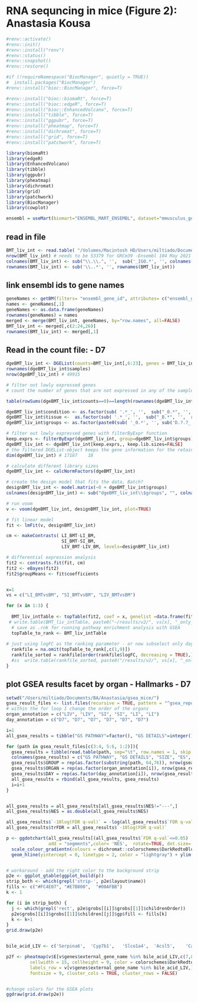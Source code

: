 # RNA sequncing in mice (Figure 2): Anastasia Kousa

```r
#renv::activate()
#renv::init()
#renv::install("renv")
#renv::status()
#renv::snapshot()
#renv::restore()
```

```r
#if (!requireNamespace("BiocManager", quietly = TRUE))
#  install.packages("BiocManager")
#renv::install("bioc::BiocManager", force=T)

#renv::install("bioc::biomaRt", force=T)
#renv::install("bioc::edgeR", force=T)
#renv::install("bioc::EnhancedVolcano", force=T)
#renv::install("tibble", force=T)
#renv::install("ggpubr", force=T)
#renv::install("pheatmap", force=T)
#renv::install("dichromat", force=T)
#renv::install("grid", force=T)
#renv::install("patchwork", force=T)
```


```r
library(biomaRt)
library(edgeR)
library(EnhancedVolcano)
library(tibble)
library(ggpubr)
library(pheatmap)
library(dichromat)
library(grid)
library(patchwork)
library(BiocManager)
library(cowplot)
```

```r
ensembl = useMart(biomart="ENSEMBL_MART_ENSEMBL", dataset="mmusculus_gene_ensembl", host = 'https://may2021.archive.ensembl.org', verbose = TRUE)
```

## read in file
```r
BMT_liv_int <- read.table( "/Volumes/Macintosh HD/Users/miltiado/Documents/BA/Anastasia/gsea_mice/BMT7_liver-intestine.txt", sep="\t",  row.names=1, header=TRUE, as.is = TRUE, stringsAsFactors = TRUE)
nrow(BMT_liv_int) # needs to be 53379 for GRCm39 -Ensembl 104 May 2021 http://may2021.archive.ensembl.org 104-
colnames(BMT_liv_int) <- sub("\\.\\.", '',  sub('_IGO.*', '', colnames(BMT_liv_int)))
rownames(BMT_liv_int) <- sub('\\..*', '', rownames(BMT_liv_int))
```

## link ensembl ids to gene names
```r
geneNames <- getBM(filters= "ensembl_gene_id", attributes= c("ensembl_gene_id", "external_gene_name"), values=rownames(BMT_liv_int), mart=ensembl)
names <- geneNames[,1]
geneNames <- as.data.frame(geneNames)         
rownames(geneNames) = names
merged <- merge(BMT_liv_int, geneNames, by="row.names", all=FALSE)
BMT_liv_int <- merged[,c(2:24,26)]
rownames(BMT_liv_int) <- merged[,1]
```

## Read in the count file: - D7
```r
dgeBMT_liv_int <- DGEList(counts=BMT_liv_int[,6:23], genes = BMT_liv_int[,c(24,5)])
rownames(dgeBMT_liv_int$samples)
nrow(dgeBMT_liv_int) # 49915

# filter out lowly expressed genes
# count the number of genes that are not expressed in any of the samples - for now subselect only day 7 data: FALSE 32751 TRUE 17164 

table(rowSums(dgeBMT_liv_int$counts==0)==length(rownames(dgeBMT_liv_int$samples))) # FALSE 30678 TRUE 19237

dgeBMT_liv_int$condition <- as.factor(sub( '.*_', '',  sub("_0.*", '',  rownames(dgeBMT_liv_int$samples))))
dgeBMT_liv_int$tissue <-  as.factor(sub( '.*_', '',  sub("_B.*", '',  rownames(dgeBMT_liv_int$samples))))
dgeBMT_liv_int$groups <- as.factor(paste0(sub( '_0.*', '', sub('D.?.?_', '', rownames(dgeBMT_liv_int$samples))),"", dgeBMT_liv_int$day))

# filter out lowly expressed genes with filterByExpr function
keep.exprs <- filterByExpr(dgeBMT_liv_int, group=dgeBMT_liv_int$groups)
dgeBMT_liv_int <- dgeBMT_liv_int[keep.exprs,, keep.lib.sizes=FALSE]
# the filtered DGEList-object keeps the gene information for the retained genes correctly associated.
dim(dgeBMT_liv_int) # 17187    18

# calculate different library sizes
dgeBMT_liv_int <- calcNormFactors(dgeBMT_liv_int)

# create the design model that fits the data, Batch?
designBMT_liv_int <- model.matrix(~0 + dgeBMT_liv_int$groups)
colnames(designBMT_liv_int) <- sub("dgeBMT_liv_int\\$groups", "", colnames(designBMT_liv_int))

# run voom
v <- voom(dgeBMT_liv_int, designBMT_liv_int, plot=TRUE)

# fit linear model
fit <- lmFit(v, designBMT_liv_int)

cm <- makeContrasts( LI_BMT-LI_BM, 
                     SI_BMT-SI_BM,
                     LIV_BMT-LIV_BM, levels=designBMT_liv_int)

# differential expression analysis
fit2 <- contrasts.fit(fit, cm)
fit2 <- eBayes(fit2)
fit2$groupMeans <- fit$coefficients


x=1
vs = c("LI_BMTvsBM", "SI_BMTvsBM", "LIV_BMTvsBM")

for (x in 1:3) {
  
  BMT_liv_intTable <- topTable(fit2, coef = x, genelist =data.frame(fit2$genes,fit2$groupMeans), number = Inf, adjust="BH")
 # write.table(BMT_liv_intTable, paste0("~/results/v2/", vs[x], "_only_D7.txt"), sep="\t", col.names=NA)
  # save as .rnk for running pathway enrichment analysis with GSEA
  topTable_to_rank <- BMT_liv_intTable
  
# just using logFC as the ranking parameter - or now subselect only day 7 data: c(1,15)
  rankfile = na.omit(topTable_to_rank[,c(1,9)])
  rankfile_sorted = rankfile[order(rankfile$logFC, decreasing = TRUE),]
  #ss  write.table(rankfile_sorted, paste0("/results/v2/", vs[x], "_only_D7.rnk"), sep = '\t', row.names = FALSE, quote = FALSE)
}
```


## plot GSEA results facet by organ  - Hallmarks - D7
```r
setwd("/Users/miltiado/Documents/BA/Anastasia/gsea_mice/")
gsea_result_files <- list.files(recursive = TRUE, pattern = "^gsea_report(.*)tsv$")
# within the for loop I change the order of the organs
organ_annotation = c("LIV", "LIV", "SI", "SI", "LI", "LI")
day_annotation = c("D7", "D7", "D7", "D7", "D7", "D7")

i=1
all_gsea_results = tibble("GS PATHWAY"=factor(), "GS DETAILS"=integer(), "SIZE"=double(), "ES"=double(), "NES"=double(), "NOM p-val"=double(), "FDR q-val"=double(), "FWER p-val"=double(), "RANK"=integer(), "LEADING EDGE"=factor(), "GROUP"=factor(), "ORGAN" = factor(), "DAY" = factor())

for (path in gsea_result_files[c(3:4, 5:6, 1:2)]){
  gsea_results = tibble(read.table(path, sep="\t", row.names = 1, skip = 1))
  colnames(gsea_results) = c("GS PATHWAY", "GS DETAILS", "SIZE", "ES", "NES", "NOM p-val", "FDR q-val", "FWER p-val", "RANK", "LEADING EDGE", "GROUP")
  gsea_results$GROUP = rep(as.factor(substring(path, 64,76)), nrow(gsea_results))
  gsea_results$ORGAN = rep(as.factor(organ_annotation[i]), nrow(gsea_results))
  gsea_results$DAY = rep(as.factor(day_annotation[i]), nrow(gsea_results))
  all_gsea_results = rbind(all_gsea_results, gsea_results)
  i=i+1
}


all_gsea_results = all_gsea_results[all_gsea_results$NES!="---",]
all_gsea_results$NES = as.double(all_gsea_results$NES)

all_gsea_results$`-10log(FDR q-val)` = -log(all_gsea_results$`FDR q-val`+0.00001,10)
all_gsea_results$trFDR = all_gsea_results$`-10log(FDR q-val)`

p <- ggdotchart(all_gsea_results[(all_gsea_results$`FDR q-val`<=0.05) ,], 'GS PATHWAY', 'NES', shape=19,  sorting = "ascending",
                add = "segments",color= 'NES',  rotate=TRUE, dot.size='trFDR', ggtheme = theme_pubr())  +facet_grid(DAY~ORGAN) + 
  scale_colour_gradientn(colours = dichromat::colorschemes$DarkRedtoBlue.12) + 
  geom_hline(yintercept = 0, linetype = 2, color = "lightgray") + ylim(-3,3) + font("xy.text", size=9)


# workaround - add the right color to the background strip 
p2e <- ggplot_gtable(ggplot_build(p))
strip_both <- which(grepl('strip-', p2e$layout$name))
fills <- c("#FC4E07", "#E7B800",  "#00AFBB")
k <- 1

for (i in strip_both) {
  j <- which(grepl('rect', p2e$grobs[[i]]$grobs[[1]]$childrenOrder))
  p2e$grobs[[i]]$grobs[[1]]$children[[j]]$gp$fill <- fills[k]
  k <- k+1
}
grid.draw(p2e)


bile_acid_LIV <- c('Serpina6',	'Cyp7b1',	'Slco1a4',	'Acsl5',	'Cat',	'Abcg8',	'Fads2',	'Crot',	'Ttr',	'Bbox1',	'Fads1',	'Paox',	'Agxt',	'Idh1',	'Ephx2',	'Slc23a2',	'Sult1b1',	'Nr0b2',	'Abcd3',	'Npc1',	'Lonp2',	'Idh2',	'Abcd2',	'Aldh1a1',	'Hsd17b11',	'Pex7',	'Sod1',	'Pecr',	'Nr3c2',	'Hsd17b6',	'Slc22a18',	'Isoc1',	'Nudt12',	'Aldh9a1')

p2f <- pheatmap(v$E[v$genes$external_gene_name %in% bile_acid_LIV,c(7,8, 11, 13,14, 17)], scale = "row", 
         cellwidth = 15, cellheight = 9, color = colorschemes$DarkRedtoBlue.18, 
         labels_row = v[v$genes$external_gene_name %in% bile_acid_LIV,]$genes$external_gene_name,
         fontsize = 9, cluster_cols = TRUE, cluster_rows = FALSE)


#change colors for the GSEA plots
ggdraw(grid.draw(p2e))
```















